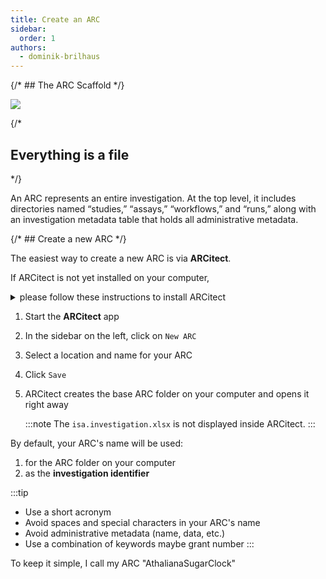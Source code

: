 ```yaml
---
title: Create an ARC
sidebar:
  order: 1
authors:
  - dominik-brilhaus
---
```





{/* ## The ARC Scaffold */}

![](@images/start-here/arc-scaffold.svg)

{/* 

## Everything is a file



<NewARC /> */}

An ARC represents an entire investigation. At the top level, it includes directories named “studies,” “assays,” “workflows,” and “runs,” along with an investigation metadata table that holds all administrative metadata.

{/* ## Create a new ARC */}

The easiest way to create a new ARC is via **ARCitect**.

<Card title="ARCitect installation" icon="setting">

If ARCitect is not yet installed on your computer, 

<details>
<summary>please follow these instructions to install ARCitect</summary>


<ARCitectInstallation />

</details>

</Card>

<Card icon="pen" title="ARCitect">
<Steps>

1. Start the **ARCitect** app
2. In the sidebar on the left, click on `New ARC`
3. Select a location and name for your ARC
4. Click `Save`
5. ARCitect creates the base ARC folder on your computer and opens it right away
  
    <NewARC />

    :::note
    The `isa.investigation.xlsx` is not displayed inside ARCitect.
    :::

</Steps>
</Card>

<Card title="Your ARC's name" icon="approve-check" >

By default, your ARC's name will be used:

1. for the ARC folder on your computer
2. as the **investigation identifier** 

:::tip
- Use a short acronym  
- Avoid spaces and special characters in your ARC's name
- Avoid administrative metadata (name, data, etc.)
- Use a combination of keywords maybe grant number
:::

<ViolaSays>

To keep it simple, I call my ARC "AthalianaSugarClock"

</ViolaSays>

</Card>

